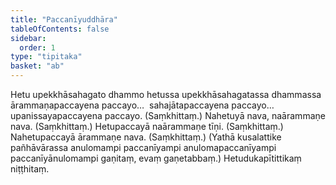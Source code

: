 ```yaml
---
title: "Paccanīyuddhāra"
tableOfContents: false
sidebar:
  order: 1
type: "tipitaka"
basket: "ab"
---
```



<DynamicBreadcrumb />

<Division number="256">

<Paragraph number="513">
Hetu upekkhāsahagato dhammo hetussa upekkhāsahagatassa dhammassa ārammaṇapaccayena paccayo…  sahajātapaccayena paccayo…  upanissayapaccayena paccayo. (Saṃkhittaṃ.)
</Paragraph>

</Division>
<Division number="257">

<Paragraph number="514">
Nahetuyā nava, naārammaṇe nava. (Saṃkhittaṃ.)
</Paragraph>

<Paragraph number="515">
Hetupaccayā naārammaṇe tīṇi. (Saṃkhittaṃ.)
</Paragraph>

<Paragraph number="516">
Nahetupaccayā ārammaṇe nava. (Saṃkhittaṃ.)
</Paragraph>

<Paragraph number="517">
(Yathā kusalattike pañhāvārassa anulomampi paccanīyampi anulomapaccanīyampi paccanīyānulomampi gaṇitaṃ, evaṃ gaṇetabbaṃ.)

</Paragraph>
</Division>

<Paragraph number="518" type="center">
Hetudukapītittikaṃ niṭṭhitaṃ.
</Paragraph>